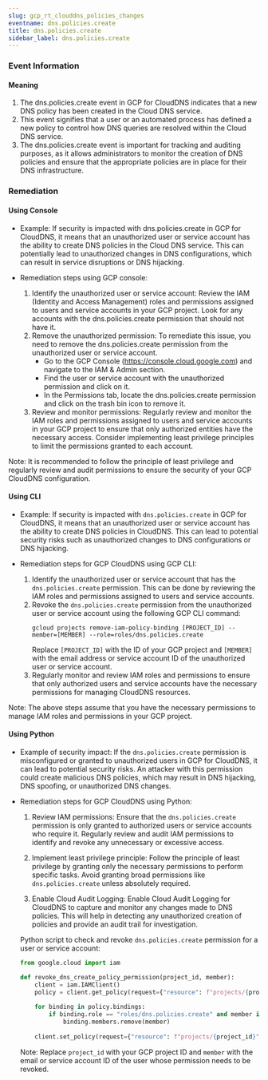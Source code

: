 ```yaml
--- 
slug: gcp_rt_clouddns_policies_changes
eventname: dns.policies.create
title: dns.policies.create
sidebar_label: dns.policies.create
---
```

                       
### Event Information

#### Meaning

1. The dns.policies.create event in GCP for CloudDNS indicates that a new DNS policy has been created in the Cloud DNS service.
2. This event signifies that a user or an automated process has defined a new policy to control how DNS queries are resolved within the Cloud DNS service.
3. The dns.policies.create event is important for tracking and auditing purposes, as it allows administrators to monitor the creation of DNS policies and ensure that the appropriate policies are in place for their DNS infrastructure.

### Remediation

#### Using Console

- Example: If security is impacted with dns.policies.create in GCP for CloudDNS, it means that an unauthorized user or service account has the ability to create DNS policies in the Cloud DNS service. This can potentially lead to unauthorized changes in DNS configurations, which can result in service disruptions or DNS hijacking.

- Remediation steps using GCP console:
  1. Identify the unauthorized user or service account: Review the IAM (Identity and Access Management) roles and permissions assigned to users and service accounts in your GCP project. Look for any accounts with the dns.policies.create permission that should not have it.
  2. Remove the unauthorized permission: To remediate this issue, you need to remove the dns.policies.create permission from the unauthorized user or service account. 
     - Go to the GCP Console (https://console.cloud.google.com) and navigate to the IAM & Admin section.
     - Find the user or service account with the unauthorized permission and click on it.
     - In the Permissions tab, locate the dns.policies.create permission and click on the trash bin icon to remove it.
  3. Review and monitor permissions: Regularly review and monitor the IAM roles and permissions assigned to users and service accounts in your GCP project to ensure that only authorized entities have the necessary access. Consider implementing least privilege principles to limit the permissions granted to each account.

Note: It is recommended to follow the principle of least privilege and regularly review and audit permissions to ensure the security of your GCP CloudDNS configuration.

#### Using CLI

- Example: If security is impacted with `dns.policies.create` in GCP for CloudDNS, it means that an unauthorized user or service account has the ability to create DNS policies in CloudDNS. This can lead to potential security risks such as unauthorized changes to DNS configurations or DNS hijacking.

- Remediation steps for GCP CloudDNS using GCP CLI:
  1. Identify the unauthorized user or service account that has the `dns.policies.create` permission. This can be done by reviewing the IAM roles and permissions assigned to users and service accounts.
  2. Revoke the `dns.policies.create` permission from the unauthorized user or service account using the following GCP CLI command:
     ```
     gcloud projects remove-iam-policy-binding [PROJECT_ID] --member=[MEMBER] --role=roles/dns.policies.create
     ```
     Replace `[PROJECT_ID]` with the ID of your GCP project and `[MEMBER]` with the email address or service account ID of the unauthorized user or service account.
  3. Regularly monitor and review IAM roles and permissions to ensure that only authorized users and service accounts have the necessary permissions for managing CloudDNS resources.

Note: The above steps assume that you have the necessary permissions to manage IAM roles and permissions in your GCP project.

#### Using Python

- Example of security impact: If the `dns.policies.create` permission is misconfigured or granted to unauthorized users in GCP for CloudDNS, it can lead to potential security risks. An attacker with this permission could create malicious DNS policies, which may result in DNS hijacking, DNS spoofing, or unauthorized DNS changes.

- Remediation steps for GCP CloudDNS using Python:
  1. Review IAM permissions: Ensure that the `dns.policies.create` permission is only granted to authorized users or service accounts who require it. Regularly review and audit IAM permissions to identify and revoke any unnecessary or excessive access.
  
  2. Implement least privilege principle: Follow the principle of least privilege by granting only the necessary permissions to perform specific tasks. Avoid granting broad permissions like `dns.policies.create` unless absolutely required.
  
  3. Enable Cloud Audit Logging: Enable Cloud Audit Logging for CloudDNS to capture and monitor any changes made to DNS policies. This will help in detecting any unauthorized creation of policies and provide an audit trail for investigation.
  
  Python script to check and revoke `dns.policies.create` permission for a user or service account:
  ```python
  from google.cloud import iam

  def revoke_dns_create_policy_permission(project_id, member):
      client = iam.IAMClient()
      policy = client.get_policy(request={"resource": f"projects/{project_id}"})
      
      for binding in policy.bindings:
          if binding.role == "roles/dns.policies.create" and member in binding.members:
              binding.members.remove(member)
      
      client.set_policy(request={"resource": f"projects/{project_id}", "policy": policy})
  ```
  Note: Replace `project_id` with your GCP project ID and `member` with the email or service account ID of the user whose permission needs to be revoked.


 
